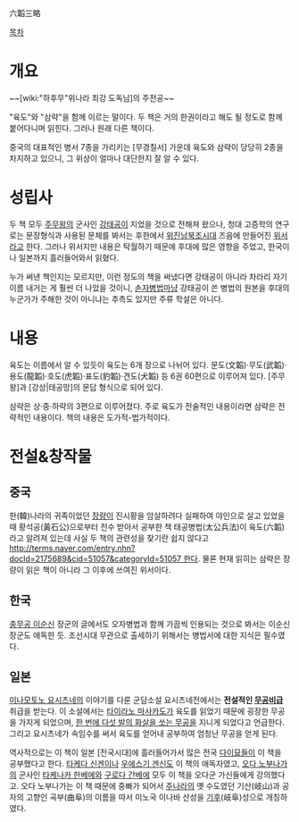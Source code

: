 六韜三略

[[목차]]

= 개요 =
~~[wiki:"하후무"위나라 최강 도독님]의 주전공~~

"육도"와 "삼략"을 함께 이르는 말이다. 두 책은 거의 한권이라고 해도 될 정도로 함께 붙어다니며 읽힌다. 그러나 원래 다른 책이다. 

중국의 대표적인 병서 7종을 가리키는 [무경칠서] 가운데 육도와 삼략이 당당히 2종을 차지하고 있으니, 그 위상이 얼마나 대단한지 잘 알 수 있다.  

= 성립사 =
두 책 모두 [[주무왕]]의 군사인 [[강상|강태공]]이 지었을 것으로 전해져 왔으나, 청대 고증학의 연구로는 문장형식과 사용된 문체를 봐서는 후한에서 [[위진남북조시대]] 즈음에 만들어진 [[위서]]라고 한다. 그러나 위서지만 내용은 탁월하기 때문에 후대에 많은 영향을 주었고, 한국이나 일본까지 흘러들어와서 읽혔다. 

누가 써낸 책인지는 모르지만, 이런 정도의 책을 써냈다면 강태공이 아니라 차라리 자기 이름 내거는 게 훨씬 더 나았을 것이니, [[손자병법]]마냥 강태공이 쓴 병법의 원본을 후대의 누군가가 주해한 것이 아니냐는 추측도 있지만 주류 학설은 아니다.

= 내용 =
육도는 이름에서 알 수 있듯이 육도는 6개 장으로 나뉘어 있다. 문도(文韜)·무도(武韜)·용도(龍韜)·호도(虎韜)·표도(豹韜)·견도(犬韜) 등 6권 60편으로 이루어져 있다. [주무왕]과 [강상|태공망]의 문답 형식으로 되어 있다.  

삼략은 상·중·하략의 3편으로 이루어졌다. 주로 육도가 전술적인 내용이라면 삼략은 전략적인 내용이다. 책의 내용은 도가적-법가적이다.  

= 전설&창작물 =
== 중국 ==
한(韓)나라의 귀족이었던 [[장량]]이 진시황을 암살하려다 실패하여 야인으로 살고 있었을 때 황석공(黃石公)으로부터 전수 받아서 공부한 책 태공병법(太公兵法)이 육도(六韜)라고 알려져 있는데 사실 두 책의 관련성을 찾기란 쉽지 않다고 [[http://terms.naver.com/entry.nhn?docId=2175689&cid=51057&categoryId=51057 한다]]. 물론 현재 읽히는 삼략은 장량이 읽은 책이 아니라 그 이후에 쓰여진 위서이다.

== 한국 ==
[[충무공 이순신]] 장군의 글에서도 오자병법과 함께 가끔씩 인용되는 것으로 봐서는 이순신 장군도 애독한 듯. 조선시대 무관으로 출세하기 위해서는 병법서에 대한 지식은 필수였다. 

== 일본 ==
[[미나모토노 요시츠네]]의 이야기를 다룬 군담소설 요시츠네전에서는 '''전설적인 [[무공]][[비급]]''' 취급을 받는다. 이 소설에서는 [[타이라노 마사카도]]가 육도를 읽었기 때문에 굉장한 무공을 가지게 되었으며, [[멀티샷|한 번에 다섯 발의 화살을 쏘는 무공]]을 지니게 되었다고 언급한다. 그리고 요시츠네가 속임수를 써서 육도를 얻어내 공부하여 엄청난 무공을 얻게 된다.

역사적으로는 이 책이 일본 [전국시대]에 흘러들어가서 많은 전국 [[다이묘]]들이 이 책을 공부했다고 한다. [[타케다 신겐]]이나 [[우에스기 겐신]]도 이 책의 애독자였고, [[오다 노부나가]]의 군사인 [[타케나카 한베에]]와 [[구로다 간베에]] 모두 이 책을 오다군 가신들에게 강의했다고. 오다 노부나가는 이 책 때문에 중빠가 되어서 [[주나라]]의 옛 수도였던 기산(岐山)과 공자의 고향인 곡부(曲阜)의 이름을 따서 미노국 이나바 산성을 [[기후]](岐阜)성으로 개칭하였다.
